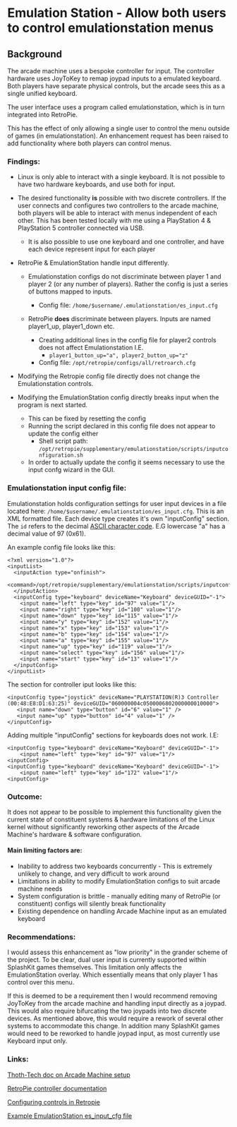 # Emulation Station - Allow both users to control emulationstation menus

## Background
The arcade machine uses a bespoke controller for input. The controller hardware uses JoyToKey to remap joypad inputs to a emulated keyboard. Both players have separate physical controls, but the arcade sees this as a single unified keyboard. 

The user interface uses a program called emulationstation, which is in turn integrated into RetroPie. 

This has the effect of only allowing a single user to control the menu outside of games (in emulationstation). An enhancement request has been raised to add functionality where both players can control menus.


### Findings:

- Linux is only able to interact with a single keyboard. It is not possible to have two hardware keyboards, and use both for input.

- The desired functionality **is** possible with two discrete controllers. If the user connects and configures two controllers to the arcade machine, both players will be able to interact with menus independent of each other. This has been tested locally with me using a PlayStation 4 & PlayStation 5 controller connected via USB. 
   - It is also possible to use one keyboard and one controller, and have each device represent input for each player

- RetroPie & EmulationStation handle input differently. 
   - Emulationstation configs do not discriminate between player 1 and player 2 (or any number of players). Rather the config is just a series of buttons mapped to inputs.
      - Config file: `/home/$username/.emulationstation/es_input.cfg`

   - RetroPie **does** discriminate between players. Inputs are named player1_up, player1_down etc.
      - Creating additional lines in the config file for player2 controls does not affect Emulationstation I.E.
         - `player1_button_up="a", player2_button_up="z"`
      - Config file: `/opt/retropie/configs/all/retroarch.cfg`

- Modifying the Retropie config file directly does not change the Emulationstation controls. 
- Modifying the EmulationStation config directly breaks input when the program is next started. 
   - This can be fixed by resetting the config 
   - Running the script declared in this config file does not appear to update the config either
      - Shell script path: `/opt/retropie/supplementary/emulationstation/scripts/inputconfiguration.sh`
   - In order to actually update the config it seems necessary to use the input confg wizard in the GUI.


### Emulationstation input config file: 
Emulationstation holds configuration settings for user input devices in a file located here: `/home/$username/.emulationstation/es_input.cfg`. This is an XML  formatted file. Each device type creates it's own "inputConfig" section. The `id` refers to the decimal [ASCII character code](https://www.ascii-code.com/). E.G lowercase "a" has a decimal value of 97 (0x61). 

An example config file looks like this: 
```
<?xml version="1.0"?>
<inputList>
  <inputAction type="onfinish">
    <command>/opt/retropie/supplementary/emulationstation/scripts/inputconfiguration.sh</command>
  </inputAction>
  <inputConfig type="keyboard" deviceName="Keyboard" deviceGUID="-1">
    <input name="left" type="key" id="97" value="1"/>
    <input name="right" type="key" id="100" value="1"/>
    <input name="down" type="key" id="115" value="1"/>
    <input name="y" type="key" id="152" value="1"/>
    <input name="x" type="key" id="153" value="1"/>
    <input name="b" type="key" id="154" value="1"/>
    <input name="a" type="key" id="155" value="1"/>
    <input name="up" type="key" id="119" value="1"/>
    <input name="select" type="key" id="156" value="1"/>
    <input name="start" type="key" id="13" value="1"/>
  </inputConfig>
</inputList>
```

The section for controller iput looks like this:
```
<inputConfig type="joystick" deviceName="PLAYSTATION(R)3 Controller (00:48:E8:D1:63:25)" deviceGUID="060000004c0500006802000000010000">
   <input name="down" type="button" id="6" value="1" />
   <input name="up" type="button" id="4" value="1" />
</inputConfig>
```

Adding multiple "inputConfig" sections for keyboards does not work. I.E: 
```
<inputConfig type="keyboard" deviceName="Keyboard" deviceGUID="-1">
    <input name="left" type="key" id="97" value="1"/>
<inputConfig>
<inputConfig type="keyboard" deviceName="Keyboard" deviceGUID="-1">
    <input name="left" type="key" id="172" value="1"/>
<inputConfig>
```

### Outcome: 
It does not appear to be possible to implement this functionality given the current state of constituent systems & hardware limitations of the Linux kernel without significantly reworking other aspects of the Arcade Machine's hardware & software configuration. 

#### Main limiting factors are:
   - Inability to address two keyboards concurrently - This is extremely unlikely to change, and very difficult to work around
   - Limitations in ability to modify EmulationStation configs to suit arcade machine needs
   - System configuration is brittle - manually editing many of RetroPie (or constituent) configs will silently break functionality
   - Existing dependence on handling Arcade Machine input as an emulated keyboard

### Recommendations:
I would assess this enhancement as "low priority" in the grander scheme of the project. To be clear, dual user input is currently supported within SplashKit games themselves. This limitation only affects the EmulationStation overlay. Which essentially means that only player 1 has control over this menu. 

If this is deemed to be a requirement then I would recommend removing JoyToKey from the arcade machine and handling input directly as a joypad. This would also require bifurcating the two joypads into two discrete devices. As mentioned above, this would require a rework of several other systems to accommodate this change. In addition many SplashKit games would need to be reworked to handle joypad input, as most currently use Keyboard input only. 

### Links:
[Thoth-Tech doc on Arcade Machine setup](https://github.com/thoth-tech/documentation/blob/main/docs/Splashkit/Applications/Arcade%20Machines/Arcade%20Machine%20Setup/Setup%20Arcade%20Machine.md)

[RetroPie controller documentation](https://retropie.org.uk/docs/RetroArch-Configuration/#hardcoded-configurations)

[Configuring controls in Retropie](https://retropie.org.uk/docs/Controller-Configuration/)

[Example EmulationStation es_input_cfg file](https://gist.github.com/neolao/e4d5960c4ee1e8ed5291)
